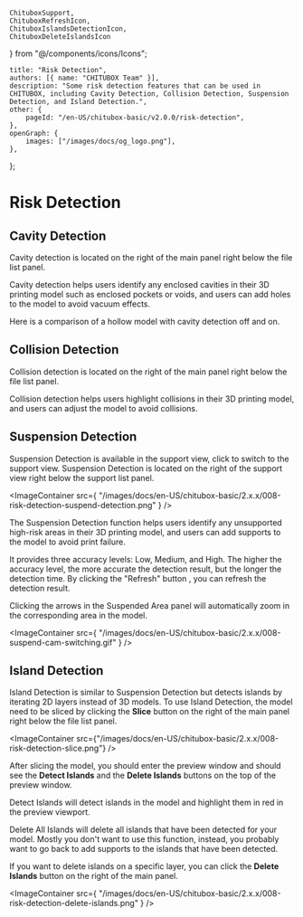     ChituboxSupport, 
    ChituboxRefreshIcon, 
    ChituboxIslandsDetectionIcon, 
    ChituboxDeleteIslandsIcon
} from "@/components/icons/Icons";

	title: "Risk Detection",
	authors: [{ name: "CHITUBOX Team" }],
	description: "Some risk detection features that can be used in CHITUBOX, including Cavity Detection, Collision Detection, Suspension Detection, and Island Detection.",
	other: {
		pageId: "/en-US/chitubox-basic/v2.0.0/risk-detection",
	},
	openGraph: {
		images: ["/images/docs/og_logo.png"],
	},
};
 
# Risk Detection

## Cavity Detection

Cavity detection is located on the right of the main panel right below the file list panel.

Cavity detection helps users identify any enclosed cavities in their 3D printing model such as enclosed pockets or voids, and users can add holes to the model to avoid vacuum effects.

Here is a comparison of a hollow model with cavity detection off and on.

<ImageContainer>
	<ImageComparison
		img1Src={
			"/images/docs/en-US/chitubox-basic/2.x.x/008-risk-detection-cavity-off.png"
		}
		text1={"Cavity Detection Off"}
		img2Src={
			"/images/docs/en-US/chitubox-basic/2.x.x/008-risk-detection-cavity-on.png"
		}
		text2={"Cavity Detection On"}
	/>
</ImageContainer>

## Collision Detection

Collision detection is located on the right of the main panel right below the file list panel.

Collision detection helps users highlight collisions in their 3D printing model, and users can adjust the model to avoid collisions.

<ImageContainer>
	<ImageComparison
		img1Src={
			"/images/docs/en-US/chitubox-basic/2.x.x/008-collision-detection-off.png"
		}
		text1={"Collision Detection Off"}
		img2Src={
			"/images/docs/en-US/chitubox-basic/2.x.x/008-collision-detection-on.png"
		}
		text2={"Collision Detection On"}
	/>
</ImageContainer>

## Suspension Detection

Suspension Detection is available in the support view, click <ChituboxSupport /> to switch to the support view. Suspension Detection is located on the right of the support view right below the support list panel.

<ImageContainer
	src={
		"/images/docs/en-US/chitubox-basic/2.x.x/008-risk-detection-suspend-detection.png"
	}
/>

The Suspension Detection function helps users identify any unsupported high-risk areas in their 3D printing model, and users can add supports to the model to avoid print failure.

It provides three accuracy levels: Low, Medium, and High. The higher the accuracy level, the more accurate the detection result, but the longer the detection time. By clicking the "Refresh" button <ChituboxRefreshIcon />, you can refresh the detection result.

Clicking the arrows in the Suspended Area panel will automatically zoom in the corresponding area in the model.

<ImageContainer
	src={
		"/images/docs/en-US/chitubox-basic/2.x.x/008-suspend-cam-switching.gif"
	}
/>

## Island Detection

Island Detection is similar to Suspension Detection but detects islands by iterating 2D layers instead of 3D models. To use Island Detection, the model need to be sliced by clicking the **Slice** button on the right of the main panel right below the file list panel.

<ImageContainer
	src={"/images/docs/en-US/chitubox-basic/2.x.x/008-risk-detection-slice.png"}
/>

After slicing the model, you should enter the preview window and should see the **Detect Islands** and the **Delete Islands** buttons on the top of the preview window.

<ChituboxIslandsDetectionIcon /> Detect Islands will detect islands in the model
and highlight them in red in the preview viewport.

<ChituboxDeleteIslandsIcon /> Delete All Islands will delete all islands that
have been detected for your model. Mostly you don't want to use this function,
instead, you probably want to go back to add supports to the islands that have
been detected.

If you want to delete islands on a specific layer, you can click the **Delete Islands** button on the right of the main panel.

<ImageContainer
	src={
		"/images/docs/en-US/chitubox-basic/2.x.x/008-risk-detection-delete-islands.png"
	}
/>
